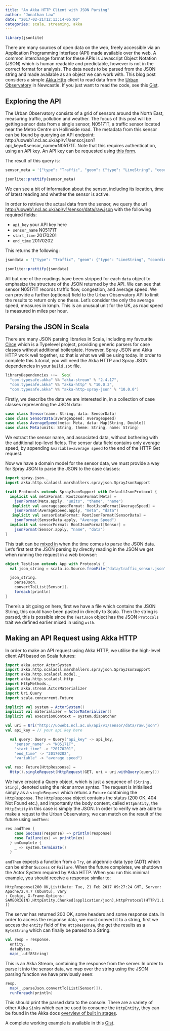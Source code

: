```yaml
---
title: "An Akka HTTP Client with JSON Parsing"
author: "Jonathan Law"
date: "2017-02-21T12:13:14-05:00"
categories: scala, streaming, akka
---
```


```r
library(jsonlite)
```


There are many sources of open data on the web, freely accessible via an Application Programming Interface (API) made available over the web. A common interchange format for these APIs is Javascript Object Notation (JSON) which is human readable and predictable, however is not in the correct format for analysis. The data needs to be parsed from the JSON string and made available as an object we can work with. This blog post considers a simple [Akka Http](http://akka.io/) client to read data from the [Urban Observatory](http://uoweb1.ncl.ac.uk/) in Newcastle. If you just want to read the code, see this [Gist](https://gist.github.com/jonnylaw/028083cf3bf41923b5dc38ade58d2622).

## Exploring the API

The Urban Observatory consists of a grid of sensors around the North East, measuring traffic, pollution and weather. The focus of this post will be getting sensor data from a single sensor, N05171T, a traffic sensor located near the Metro Centre on Hollinside road. The metadata from this sensor can be found by querying an API endpoint: http://uoweb1.ncl.ac.uk/api/v1/sensor.json?api_key=&sensor_name=N05171T. Note that this requires authentication, using an API key. An API key can be requested using [this form](http://uoweb1.ncl.ac.uk/api_page/key_form/). 

The result of this query is:

```r
sensor_meta = '{"type": "Traffic", "geom": {"type": "LineString", "coordinates": [[-1.674433347, 54.959041883], [-1.673947928, 54.959553799]]}, "active": "True", "latest": "2017-02-21T08:23:06", "base_height": null, "sensor_height": null, "name": "N05171T", "source": {"web_display_name": "NE Travel Data API (Third Party)", "third_party": true, "db_name": "Scoot Netravel Api", "document": "", "fancy_name": "NE Travel Data API"}}'

jsonlite::prettify(sensor_meta)
```
We can see a bit of information about the sensor, including its location, time of latest reading and whether the sensor is active.

In order to retrieve the actual data from the sensor, we query the url [http://uoweb1.ncl.ac.uk/api/v1/sensor/data/raw.json](http://uoweb1.ncl.ac.uk/api/v1/sensor/data/raw.json) with the following required fields:

* `api_key` your API key here
* `sensor_name` N05171T
* `start_time` 20170201
* `end_time` 20170202

This returns the following:

```r
jsondata = '{"type": "Traffic", "geom": {"type": "LineString", "coordinates": [[-1.674433347, 54.959041883], [-1.673947928, 54.959553799]]}, "active": "True", "data": {"Congestion": {"data": {"2017-02-01 01:36:46": 0.0}, "meta": {"name": "Congestion", "theme": "Traffic", "units": "%"}}, "Traffic Flow": {"data": {"2017-02-01 01:36:46": 4.0}, "meta": {"name": "Traffic Flow", "theme": "Traffic", "units": "Passenger Car Units"}}, "Average Speed": {"data": {"2017-02-01 13:21:46": 35.0}, "meta": {"name": "Average Speed", "theme": "Traffic", "units": "KmPH"}}}, "latest": "2017-02-21T08:33:06", "base_height": null, "sensor_height": null, "name": "N05171T", "source": {"web_display_name": "NE Travel Data API (Third Party)", "third_party": true, "db_name": "Scoot Netravel Api", "document": "", "fancy_name": "NE Travel Data API"}}'
  
jsonlite::prettify(jsondata)
```

All but one of the readings have been stripped for each `data` object to emphasize the structure of the JSON returned by the API. We can see that sensor N05171T records traffic flow, congestion, and average speed. We can provide a further (optional) field to the Urban Observatory API to limit the results to return only one these. Let's consider the only the average speed, measures in kmph. This is an unusual unit for the UK, as road speed is measured in miles per hour. 

## Parsing the JSON in Scala

There are many JSON parsing libraries in Scala, including my favourite [Circe](https://circe.github.io/circe/) which is a Typelevel project, providing generic parsers for case classes without additional boilerplate. However, Spray JSON and Akka HTTP work well together, so that is what we will be using today. In order to complete this tutorial, you will need the Akka HTTP and Spray JSON dependencies in your `build.sbt` file. 

```scala
libraryDependencies ++=  Seq(
  "com.typesafe.akka" %% "akka-stream" % "2.4.17",
  "com.typesafe.akka" %% "akka-http" % "10.0.3",
  "com.typesafe.akka" %% "akka-http-spray-json" % "10.0.0")
```

Firstly, we describe the data we are interested in, in a collection of case classes representing the JSON data:

```scala
case class Sensor(name: String, data: SensorData)
case class SensorData(averageSpeed: AverageSpeed)
case class AverageSpeed(meta: Meta, data: Map[String, Double])
case class Meta(units: String, theme: String, name: String)
```

We extract the sensor name, and associated data, without bothering with the additional top-level fields. The sensor data field contains only average speed, by appending `&variable=average speed` to the end of the HTTP Get request. 

Now we have a domain model for the sensor data, we must provide a way for Spray JSON to parse the JSON to the case classes:

```scala
import spray.json._
import akka.http.scaladsl.marshallers.sprayjson.SprayJsonSupport

trait Protocols extends SprayJsonSupport with DefaultJsonProtocol {
  implicit val metaFormat: RootJsonFormat[Meta] = 
    jsonFormat(Meta.apply, "units", "theme", "name")
   implicit val averagespeedFormat: RootJsonFormat[AverageSpeed] = 
    jsonFormat(AverageSpeed.apply, "meta", "data")
   implicit val sensorDataFormat: RootJsonFormat[SensorData] = 
    jsonFormat(SensorData.apply, "Average Speed")
  implicit val sensorFormat: RootJsonFormat[Sensor] = 
    jsonFormat(Sensor.apply, "name", "data")
}
```

This trait can be [mixed in](http://docs.scala-lang.org/tutorials/tour/mixin-class-composition.html) when the time comes to parse the JSON data. Let's first test the JSON parsing by directly reading in the JSON we get when running the request in a web browser:

```scala
object TestJson extends App with Protocols {
  val json_string = scala.io.Source.fromFile("data/traffic_sensor.json").getLines.mkString

  json_string.
    parseJson.
    convertTo[List[Sensor]].
    foreach(println)
}
```

There's a bit going on here, first we have a file which contains the JSON String, this could have been pasted in directly to Scala. Then the string is parsed, this is possible since the `TestJson` object has the JSON `Protocols` trait we defined earlier mixed in using `with`. 

## Making an API Request using Akka HTTP

In order to make an API request using Akka HTTP, we utilise the high-level client API based on Scala futures:

```scala
import akka.actor.ActorSystem
import akka.http.scaladsl.marshallers.sprayjson.SprayJsonSupport
import akka.http.scaladsl.model._
import akka.http.scaladsl.Http
import HttpMethods._
import akka.stream.ActorMaterializer
import Uri.Query
import scala.concurrent.Future

implicit val system = ActorSystem()
implicit val materializer = ActorMaterializer()
implicit val executionContext = system.dispatcher

val uri = Uri("http://uoweb1.ncl.ac.uk/api/v1/sensor/data/raw.json")
val api_key = // your api key here

  val query: Query = Query("api_key" -> api_key,
    "sensor_name" -> "N05171T",
    "start_time" -> "20170201",
    "end_time" -> "20170202",
    "variable" -> "average speed")

val res: Future[HttpResponse] = 
  Http().singleRequest(HttpRequest(GET, uri = uri.withQuery(query)))
```

We have created a Query object, which is just a sequence of `(String, Sting)`, denoted using the nicer arrow syntax. The request is initialised simply as a `singleRequest` which retuns a `Future` containing the `HttpResponse`. The `HttpResponse` object contains the status (200 OK, 404 Not Found etc.), and importantly the body content, called `HttpEntity`, the `HttpEntity` in this case is simply the JSON. In order to verify we are able to make a requst to the Urban Observatory, we can match on the result of the future using `andThen`:

```scala
res andThen {
    case Success(response) => println(response)
    case Failure(ex) => println(ex)
  } onComplete {
    _ => system.terminate()
  }
```

`andThen` expects a function from a `Try`, an algebraic data type (ADT) which can be either `Success` or `Failure`. When the future completes, we shutdown the Actor System required by Akka HTTP. When you run this minimal example, you should receive a response similar to:

```
HttpResponse(200 OK,List(Date: Tue, 21 Feb 2017 09:27:24 GMT, Server: Apache/2.4.7 (Ubuntu), Vary
: Cookie, X-Frame-Options: SAMEORIGIN),HttpEntity.Chunked(application/json),HttpProtocol(HTTP/1.1
))
```

The server has returned 200 OK, some headers and some response data. In order to access the response data, we must convert it to a string, first we access the `entity` field of the `HttpResponse`, the get the results as a `ByteString` which can finally be parsed to a String:

```scala
val resp = response.
  entity.
  dataBytes.
  map(_.utf8String)
```

This is an Akka Stream, containing the response from the server. In order to parse it into the sensor data, we map over the string using the JSON parsing function we have previously seen:

```scala
resp.
  map(_.parseJson.convertTo[List[Sensor]]).
  runForeach(println)
```

This should print the parsed data to the console. There are a variety of other Akka `Sink`s which can be used to consume the `HttpEntity`, they can be found in the Akka docs [overview of built in stages](http://doc.akka.io/docs/akka/current/scala/stream/stages-overview.html).

A complete working example is available in this [Gist](https://gist.github.com/jonnylaw/028083cf3bf41923b5dc38ade58d2622).